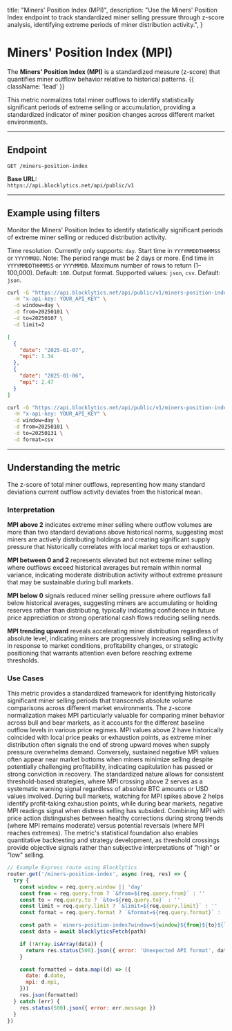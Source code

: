   title: "Miners' Position Index (MPI)",
  description:
    "Use the Miners' Position Index endpoint to track standardized miner selling pressure through z-score analysis, identifying extreme periods of miner distribution activity.",
}

# Miners' Position Index (MPI)

The **Miners' Position Index (MPI)** is a standardized measure (z-score) that quantifies miner outflow behavior relative to historical patterns. {{ className: 'lead' }}

This metric normalizes total miner outflows to identify statistically significant periods of extreme selling or accumulation, providing a standardized indicator of miner position changes across different market environments.

---

## Endpoint

`GET /miners-position-index`

**Base URL:**  
`https://api.blocklytics.net/api/public/v1`

---

## Example using filters

<Row>
  <Col>

Monitor the Miners' Position Index to identify statistically significant periods of extreme miner selling or reduced distribution activity.

<Properties>
  <Property name="window" type="string">
    Time resolution. Currently only supports: <code>day</code>.
  </Property>
  <Property name="from" type="string">
    Start time in <code>YYYYMMDDTHHMMSS</code> or <code>YYYYMMDD</code>. Note:
    The period range must be 2 days or more.
  </Property>
  <Property name="to" type="string">
    End time in <code>YYYYMMDDTHHMMSS</code> or <code>YYYYMMDD</code>.
  </Property>
  <Property name="limit" type="integer">
    Maximum number of rows to return (1–100,000). Default: <code>100</code>.
  </Property>
  <Property name="format" type="string">
    Output format. Supported values: <code>json</code>, <code>csv</code>.
    Default: <code>json</code>.
  </Property>
</Properties>

  </Col>
  <Col>

```bash {title="Requesting Miners' Position Index data"}
curl -G "https://api.blocklytics.net/api/public/v1/miners-position-index" \
  -H "x-api-key: YOUR_API_KEY" \
  -d window=day \
  -d from=20250101 \
  -d to=20250107 \
  -d limit=2
```

```json {title="Sample JSON response"}
[
  {
    "date": "2025-01-07",
    "mpi": 1.34
  },
  {
    "date": "2025-01-06",
    "mpi": 2.47
  }
]
```

```bash {title="Exporting as CSV"}
curl -G "https://api.blocklytics.net/api/public/v1/miners-position-index" \
  -H "x-api-key: YOUR_API_KEY" \
  -d window=day \
  -d from=20250101 \
  -d to=20250131 \
  -d format=csv
```

  </Col>
</Row>

---

## Understanding the metric

<Row>
  <Col>

<Properties>
  <Property name="mpi" type="number">
    The z-score of total miner outflows, representing how many standard
    deviations current outflow activity deviates from the historical mean.
  </Property>
</Properties>

### Interpretation

**MPI above 2** indicates extreme miner selling where outflow volumes are more than two standard deviations above historical norms, suggesting most miners are actively distributing holdings and creating significant supply pressure that historically correlates with local market tops or exhaustion.

**MPI between 0 and 2** represents elevated but not extreme miner selling where outflows exceed historical averages but remain within normal variance, indicating moderate distribution activity without extreme pressure that may be sustainable during bull markets.

**MPI below 0** signals reduced miner selling pressure where outflows fall below historical averages, suggesting miners are accumulating or holding reserves rather than distributing, typically indicating confidence in future price appreciation or strong operational cash flows reducing selling needs.

**MPI trending upward** reveals accelerating miner distribution regardless of absolute level, indicating miners are progressively increasing selling activity in response to market conditions, profitability changes, or strategic positioning that warrants attention even before reaching extreme thresholds.

### Use Cases

This metric provides a standardized framework for identifying historically significant miner selling periods that transcends absolute volume comparisons across different market environments. The z-score normalization makes MPI particularly valuable for comparing miner behavior across bull and bear markets, as it accounts for the different baseline outflow levels in various price regimes. MPI values above 2 have historically coincided with local price peaks or exhaustion points, as extreme miner distribution often signals the end of strong upward moves when supply pressure overwhelms demand. Conversely, sustained negative MPI values often appear near market bottoms when miners minimize selling despite potentially challenging profitability, indicating capitulation has passed or strong conviction in recovery. The standardized nature allows for consistent threshold-based strategies, where MPI crossing above 2 serves as a systematic warning signal regardless of absolute BTC amounts or USD values involved. During bull markets, watching for MPI spikes above 2 helps identify profit-taking exhaustion points, while during bear markets, negative MPI readings signal when distress selling has subsided. Combining MPI with price action distinguishes between healthy corrections during strong trends (where MPI remains moderate) versus potential reversals (where MPI reaches extremes). The metric's statistical foundation also enables quantitative backtesting and strategy development, as threshold crossings provide objective signals rather than subjective interpretations of "high" or "low" selling.

  </Col>
  <Col>

```js {title="Node.js (Express) example"}
// Example Express route using Blocklytics
router.get('/miners-position-index', async (req, res) => {
  try {
    const window = req.query.window || 'day'
    const from = req.query.from ? `&from=${req.query.from}` : ''
    const to = req.query.to ? `&to=${req.query.to}` : ''
    const limit = req.query.limit ? `&limit=${req.query.limit}` : ''
    const format = req.query.format ? `&format=${req.query.format}` : ''

    const path = `miners-position-index?window=${window}${from}${to}${limit}${format}`
    const data = await blocklyticsFetch(path)

    if (!Array.isArray(data)) {
      return res.status(500).json({ error: 'Unexpected API format', data })
    }

    const formatted = data.map((d) => ({
      date: d.date,
      mpi: d.mpi,
    }))
    res.json(formatted)
  } catch (err) {
    res.status(500).json({ error: err.message })
  }
})
```

  </Col>
</Row>
